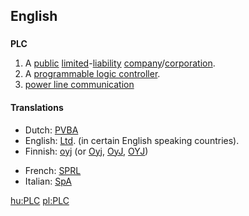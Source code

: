 ==English==

==={{initialism}}===
'''PLC'''

# A [[public]] [[limited]]-[[liability]] [[company]]/[[corporation]].
# A [[programmable logic controller]].
# [[power line communication]]

====Translations====
{{trans-top|Abbreviation for Public Limited Liability Corporation}}
*Dutch: [[PVBA]]
*English: [[Ltd]]. (in certain English speaking countries).
*Finnish: [[oyj]] (or [[Oyj]], [[OyJ]], [[OYJ]])
{{trans-mid}}
*French: [[SPRL]]
*Italian: [[SpA]]
{{trans-bottom}}

{{trans-top|Abbreviation for a programmable logic controller}}
{{trans-mid}}
{{trans-bottom}}

[[hu:PLC]]
[[pl:PLC]]